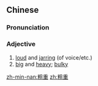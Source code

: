==Chinese==
{{zh-forms}}

===Pronunciation===
{{zh-pron
|m=cūzhòng
|cat=a
}}

===Adjective===
{{zh-adj}}

# [[loud]] and [[jarring]] (of voice/etc.)
# [[big]] and [[heavy]]; [[bulky]]

[[zh-min-nan:粗重]]
[[zh:粗重]]